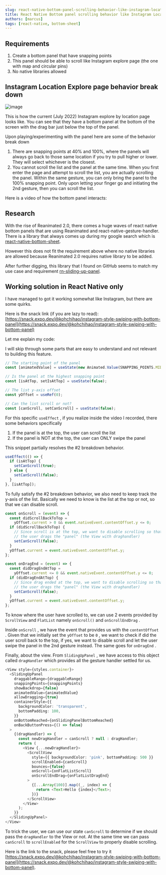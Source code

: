 ```yaml
---
slug: react-native-bottom-panel-scrolling-behavior-like-instagram-location-explore-page
title: React Native Bottom panel scrolling behavior like Instagram Location Explore page
authors: [marcus]
tags: [react-native, bottom-sheet]
---
```



## Requirements

1. Create a bottom panel that have snapping points
2. This panel should be able to scroll like Instagram explore page (the one with map and circular pins)
3. No native libraries allowed

## Instagram Location Explore page behavior break down

![image](./ig-explore.png)

<!--truncate-->

This is how the current (July 2022) Instagram explore by location page looks like. You can see that they have a bottom panel at the bottom of the screen with the drag bar just below the top of the panel.

Upon playing/experimenting with the panel here are some of the behavior break down

1. There are snapping points at 40% and 100%, where the panels will always go back to those same location if you try to pull higher or lower. They will select whichever is the closest.
2. You cannot scroll the list and the panel at the same time. When you first enter the page and attempt to scroll the list, you are actually scrolling the panel. Within the same gesture, you can only bring the panel to the 100% snapping point. Only upon letting your finger go and initiating the 2nd gesture, then you can scroll the list.

Here is a video of how the bottom panel interacts:

<ReactPlayer
  playing
  controls
  url="/ig-location-explore-interaction.mp4"
  height="100%"
  width="100%"
/>

## Research

With the rise of Reanimated 2.0, there comes a huge waves of react native bottom panels that are using Reanimated and react-native-gesture-handler. There is a library that always comes up during my google search which is [react-native-bottom-sheet](https://github.com/gorhom/react-native-bottom-sheet).

However this does not fit the requirement above where no native libraries are allowed because Reanimated 2.0 requires native library to be added.

After further digging, this library that I found on GitHub seems to match my use case and requirement [rn-sliding-up-panel](https://github.com/octopitus/rn-sliding-up-panel).

## Working solution in React Native only

I have managed to got it working somewhat like Instagram, but there are some quirks.

Here is the snack link (if you are lazy to read): [https://snack.expo.dev/@kohchihao/instagram-style-swiping-with-bottom-panel](https://snack.expo.dev/@kohchihao/instagram-style-swiping-with-bottom-panel)

Let me explain my code:

I will skip through some parts that are easy to understand and not relevant to building this feature.

```typescript
// The starting point of the panel
const [animatedValue] = useState(new Animated.Value(SNAPPING_POINTS.MIDDLE));

// Is the panel at the highest snapping point
const [isAtTop, setIsAtTop] = useState(false);

// The list y-axis offset
const yOffset = useRef(0);

// Can the list scroll or not?
const [canScroll, setCanScroll] = useState(false);
```

For this specific `useEffect` , if you realize inside the video I recorded, there some behaviors specifically

1. If the panel is at the top, the user can scroll the list
2. If the panel is NOT at the top, the user can ONLY swipe the panel

This snippet partially resolves the #2 breakdown behavior.

```typescript
useEffect(() => {
  if (isAtTop) {
    setCanScroll(true);
  } else {
    setCanScroll(false);
  }
}, [isAtTop]);
```

To fully satisfy the #2 breakdown behavior, we also need to keep track the y-axis of the list. Basically we need to know is the list at the top or not, so that we can disable scroll.

```typescript
const onScroll = (event) => {
  const didScrollBackToTop =
    yOffset.current > 0 && event.nativeEvent.contentOffset.y <= 0;
  if (didScrollBackToTop) {
    // Since scroll is at the top, we want to disable scrolling so that on the 2nd touch,
    // the user drags the "panel" (the View with draghandler)
    setCanScroll(false);
  }
  yOffset.current = event.nativeEvent.contentOffset.y;
};

const onDragEnd = (event) => {
  const didDragEndAtTop =
    yOffset.current <= 0 && event.nativeEvent.contentOffset.y <= 0;
  if (didDragEndAtTop) {
    // Since drag ended at the top, we want to disable scrolling so that on the 2nd touch,
    // the user drags the "panel" (the View with draghandler)
    setCanScroll(false);
  }
  yOffset.current = event.nativeEvent.contentOffset.y;
};
```

To know where the user have scrolled to, we can use 2 events provided by `ScrollView` and `FlatList` namely `onScroll()` and `onScrollEndDrag` .

Inside `onScroll` , we have the event that provides us with the `contentOffset` . Given that we initially set the `yOffset` to be `0` , we want to check if did the user scroll back to the top, if yes, we want to disable scroll and let the user swipe the panel in the 2nd gesture instead. The same goes for `onDragEnd` .

Finally, about the view. From `SlidingUpPanel` , we have access to this object called `dragHandler` which provides all the gesture handler settled for us.

```typescript
<View style={styles.container}>
  <SlidingUpPanel
    draggableRange={draggableRange}
    snappingPoints={snappingPoints}
    showBackdrop={false}
    animatedValue={animatedValue}
    allowDragging={true}
    containerStyle={{
      backgroundColor: 'transparent',
      bottomPadding: 100,
    }}
    onBottomReached={onSlidingPanelBottomReached}
    onBackButtonPress={() => false}
  >
    {(dragHandler) => {
      const newDragHandler = canScroll ? null : dragHandler;
      return (
        <View {...newDragHandler}>
          <ScrollView
            style={{ backgroundColor: 'pink', bottomPadding: 500 }}
            scrollEnabled={canScroll}
            bounces={false}
            onScroll={onFlatListScroll}
            onScrollEndDrag={onFlatListDragEnd}
          >
            {[...Array(100)].map((_, index) => {
              return <Text>Hello {index}</Text>;
            })}
          </ScrollView>
        </View>
      );
    }}
  </SlidingUpPanel>
</View>
```

To trick the user, we can use our state `canScroll` to determine if we should pass the `dragHandler` to the View or not. At the same time we can pass `canScroll` to `scrollEnabled` for the `ScrollView` to properly disable scrolling.

Here is the link to the snack, please feel free to try it [https://snack.expo.dev/@kohchihao/instagram-style-swiping-with-bottom-panel](https://snack.expo.dev/@kohchihao/instagram-style-swiping-with-bottom-panel).

